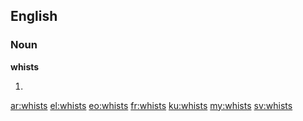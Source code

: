 ==English==

===Noun===
'''whists'''

# {{plural of|[[whist]]}}

[[ar:whists]]
[[el:whists]]
[[eo:whists]]
[[fr:whists]]
[[ku:whists]]
[[my:whists]]
[[sv:whists]]